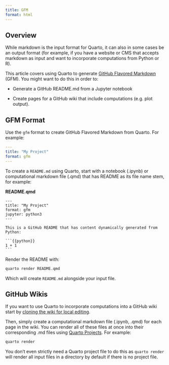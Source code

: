 ```yaml
---
title: GFM
format: html 
---
```


## Overview

While markdown is the input format for Quarto, it can also in some cases be an output format (for example, if you have a website or CMS that accepts markdown as input and want to incorporate computations from Python or R).

This article covers using Quarto to generate [GitHub Flavored Markdown](https://github.github.com/gfm/) (GFM). You might want to do this in order to:

-   Generate a GitHub README.md from a Jupyter notebook

-   Create pages for a GitHub wiki that include computations (e.g. plot output).

## GFM Format

Use the `gfm` format to create GitHub Flavored Markdown from Quarto. For example:

``` yaml
---
title: "My Project"
format: gfm
---
```

To create a `README.md` using Quarto, start with a notebook (.ipynb) or computational markdown file (.qmd) that has README as its file name stem, for example:

**README.qmd**

````
---
title: "My Project"
format: gfm
jupyter: python3
---

This is a GitHub README that has content dynamically generated from Python:
  
```{{python}}
1 + 1
```
````

Render the README with:

``` bash
quarto render README.qmd
```

Which will create `README.md` alongside your input file.

## GitHub Wikis

If you want to use Quarto to incorporate computations into a GitHub wiki start by [cloning the wiki for local editing](https://docs.github.com/en/communities/documenting-your-project-with-wikis/adding-or-editing-wiki-pages#adding-or-editing-wiki-pages-locally).

Then, simply create a computational markdown file (.ipynb, .qmd) for each page in the wiki. You can render all of these files at once into their corresponding .md files using [Quarto Projects](../getting-started/quarto-projects.md). For example:

``` bash
quarto render
```

You don't even strictly need a Quarto project file to do this as `quarto render` will render all input files in a directory by default if there is no project file.
